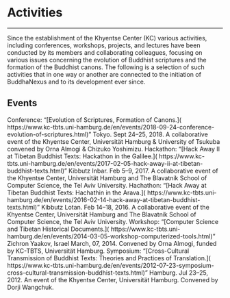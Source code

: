 
# Activities

---

Since the establishment of the Khyentse Center (KC) various activities, including conferences, workshops, projects, and lectures have been conducted by its members and collaborating colleagues, focusing on various issues concerning the evolution of Buddhist scriptures and the formation of the Buddhist canons. The following is a selection of such activities that in one way or another are connected to the initiation of BuddhaNexus and to its development ever since.

## Events

<Event year="2018">
  Conference: “[Evolution of Scriptures, Formation of Canons.](
  https://www.kc-tbts.uni-hamburg.de/en/events/2018-09-24-conference-evolution-of-scriptures.html)”
  Tokyo. Sept 24–25, 2018. A collaborative event of the Khyentse Center,
  Universität Hamburg & University of Tsukuba convened by Orna Almogi & Chizuko
  Yoshimizu.
</Event>

<Event year="2017">
  Hackathon: “[Hack Away II at Tibetan Buddhist Texts: Hackathon in the
  Galilee.](
  https://www.kc-tbts.uni-hamburg.de/en/events/2017-02-05-hack-away-ii-at-tibetan-buddhist-texts.html)”
  Kibbutz Inbar. Feb 5–9, 2017. A collaborative event of the Khyentse Center,
  Universität Hamburg and The Blavatnik School of Computer Science, the Tel Aviv
  University.
</Event>

<Event year="2016">
  Hachathon: “[Hack Away at Tibetan Buddhist Texts: Hachathin in the Arava.](
  https://www.kc-tbts.uni-hamburg.de/en/events/2016-02-14-hack-away-at-tibetan-buddhist-texts.html)”
  Kibbutz Lotan. Feb 14–18, 2016. A collaborative event of the Khyentse Center,
  Universität Hamburg and The Blavatnik School of Computer Science, the Tel Aviv
  University.
</Event>

<Event year="2014">
  Workshop: “[Computer Science and Tibetan Historical Documents.](
  https://www.kc-tbts.uni-hamburg.de/en/events/2014-03-05-workshop-computerized-tools.html)”
  Zichron Yaakov, Israel March, 07, 2014. Convened by Orna Almogi, funded by
  KC-TBTS, Universität Hamburg.
</Event>

<Event year="2012">
  Symposium: “[Cross-Cultural Transmission of Buddhist Texts: Theories and
  Practices of Translation.](
  https://www.kc-tbts.uni-hamburg.de/en/events/2012-07-23-symposium-cross-cultural-transmission-buddhist-texts.html)”
  Hamburg. Jul 23–25, 2012. An event of the Khyentse Center, Universität
  Hamburg. Convened by Dorji Wangchuk.
</Event>

